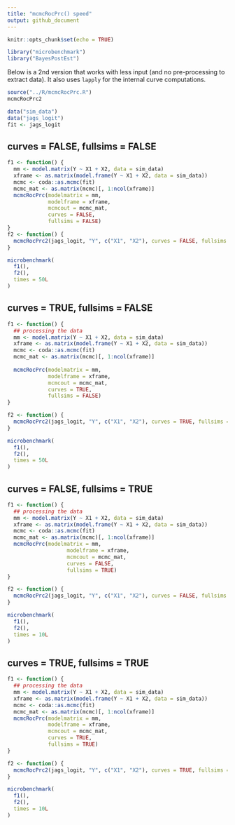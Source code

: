 ```yaml
---
title: "mcmcRocPrc() speed"
output: github_document
---
```


```r
knitr::opts_chunk$set(echo = TRUE)
```

```r
library("microbenchmark")
library("BayesPostEst")
```

Below is a 2nd version that works with less input (and no pre-processing to extract data). It also uses `lapply` for the internal curve computations. 

```r
source("../R/mcmcRocPrc.R")
mcmcRocPrc2
```

```r
data("sim_data")
data("jags_logit")
fit <- jags_logit
```


## curves = FALSE, fullsims = FALSE

```r
f1 <- function() {
  mm <- model.matrix(Y ~ X1 + X2, data = sim_data)
  xframe <- as.matrix(model.frame(Y ~ X1 + X2, data = sim_data))
  mcmc <- coda::as.mcmc(fit)
  mcmc_mat <- as.matrix(mcmc)[, 1:ncol(xframe)]
  mcmcRocPrc(modelmatrix = mm,
             modelframe = xframe,
             mcmcout = mcmc_mat,
             curves = FALSE,
             fullsims = FALSE)
}
f2 <- function() {
  mcmcRocPrc2(jags_logit, "Y", c("X1", "X2"), curves = FALSE, fullsims = FALSE)
}

microbenchmark(
  f1(),
  f2(),
  times = 50L
)
```

## curves = TRUE, fullsims = FALSE

```r
f1 <- function() {
  ## processing the data
  mm <- model.matrix(Y ~ X1 + X2, data = sim_data)
  xframe <- as.matrix(model.frame(Y ~ X1 + X2, data = sim_data))
  mcmc <- coda::as.mcmc(fit)
  mcmc_mat <- as.matrix(mcmc)[, 1:ncol(xframe)]
  
  mcmcRocPrc(modelmatrix = mm,
             modelframe = xframe,
             mcmcout = mcmc_mat,
             curves = TRUE,
             fullsims = FALSE)
}

f2 <- function() {
  mcmcRocPrc2(jags_logit, "Y", c("X1", "X2"), curves = TRUE, fullsims = FALSE)
}

microbenchmark(
  f1(),
  f2(),
  times = 50L
)
```



## curves = FALSE, fullsims = TRUE

```r
f1 <- function() {
  ## processing the data
  mm <- model.matrix(Y ~ X1 + X2, data = sim_data)
  xframe <- as.matrix(model.frame(Y ~ X1 + X2, data = sim_data))
  mcmc <- coda::as.mcmc(fit)
  mcmc_mat <- as.matrix(mcmc)[, 1:ncol(xframe)]
  mcmcRocPrc(modelmatrix = mm,
                   modelframe = xframe,
                   mcmcout = mcmc_mat,
                   curves = FALSE,
                   fullsims = TRUE)
}

f2 <- function() {
  mcmcRocPrc2(jags_logit, "Y", c("X1", "X2"), curves = FALSE, fullsims = TRUE)
}

microbenchmark(
  f1(),
  f2(),
  times = 10L
)
```

## curves = TRUE, fullsims = TRUE

```r
f1 <- function() {
  ## processing the data
  mm <- model.matrix(Y ~ X1 + X2, data = sim_data)
  xframe <- as.matrix(model.frame(Y ~ X1 + X2, data = sim_data))
  mcmc <- coda::as.mcmc(fit)
  mcmc_mat <- as.matrix(mcmc)[, 1:ncol(xframe)]
  mcmcRocPrc(modelmatrix = mm,
             modelframe = xframe,
             mcmcout = mcmc_mat,
             curves = TRUE,
             fullsims = TRUE)
}

f2 <- function() {
  mcmcRocPrc2(jags_logit, "Y", c("X1", "X2"), curves = TRUE, fullsims = TRUE)
}

microbenchmark(
  f1(),
  f2(),
  times = 10L
)
```




